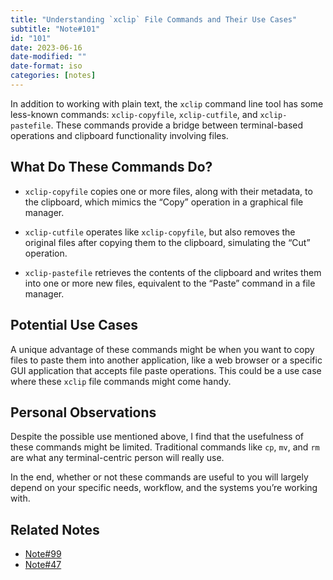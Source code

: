 ```yaml
---
title: "Understanding `xclip` File Commands and Their Use Cases"
subtitle: "Note#101"
id: "101"
date: 2023-06-16
date-modified: ""
date-format: iso
categories: [notes]
---
```

In addition to working with plain text, the `xclip` command line tool has some less-known commands: `xclip-copyfile`, `xclip-cutfile`, and `xclip-pastefile`. These commands provide a bridge between terminal-based operations and clipboard functionality involving files.

## What Do These Commands Do?

* `xclip-copyfile` copies one or more files, along with their metadata, to the clipboard, which mimics the "Copy" operation in a graphical file manager.

* `xclip-cutfile` operates like `xclip-copyfile`, but also removes the original files after copying them to the clipboard, simulating the "Cut" operation.

* `xclip-pastefile` retrieves the contents of the clipboard and writes them into one or more new files, equivalent to the "Paste" command in a file manager.

## Potential Use Cases

A unique advantage of these commands might be when you want to copy files to paste them into another application, like a web browser or a specific GUI application that accepts file paste operations. This could be a use case where these `xclip` file commands might come handy.

## Personal Observations

Despite the possible use mentioned above, I find that the usefulness of these commands might be limited. Traditional commands like `cp`, `mv`, and `rm` are what any terminal-centric person will really use.

In the end, whether or not these commands are useful to you will largely depend on your specific needs, workflow, and the systems you're working with.

## Related Notes

* [Note#99](/notes/99)
* [Note#47](/notes/47)
